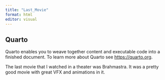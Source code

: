```yaml
---
title: "Last_Movie"
format: html
editor: visual
---
```


## Quarto

Quarto enables you to weave together content and executable code into a finished document. To learn more about Quarto see <https://quarto.org>.

The last movie that I watched in a theater was Brahmastra. It was a pretty good movie with great VFX and animations in it.
